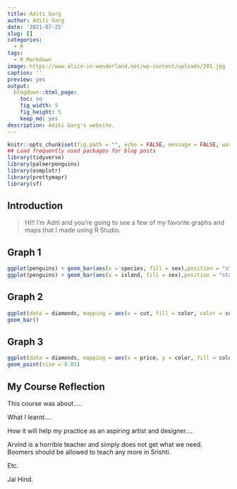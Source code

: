 ```yaml
---
title: Aditi Garg
author: Aditi Garg
date: '2021-07-25'
slug: []
categories:
  - R
tags:
  - R Markdown
image: https://www.alice-in-wonderland.net/wp-content/uploads/201.jpg
caption: ''
preview: yes
output:
  blogdown::html_page:
    toc: no
    fig_width: 5
    fig_height: 5
    keep_md: yes
description: Aditi Garg's website.
---
```



```r
knitr::opts_chunk$set(fig.path = "", echo = FALSE, message = FALSE, warning = FALSE)
## Load frequently used packages for blog posts
library(tidyverse)
library(palmerpenguins)
library(osmplotr)
library(prettymapr)
library(sf)
```

## Introduction

> HI!! I'm Aditi and you're going to see a few of my favorite graphs and maps that I made using R Studio.

## Graph 1


```r
ggplot(penguins) + geom_bar(aes(x = species, fill = sex),position = "stack")
ggplot(penguins) + geom_bar(aes(x = island, fill = sex),position = "stack")
```
 


## Graph 2





```r
ggplot(data = diamonds, mapping = aes(x = cut, fill = color, color = color, alpha = 0.3))+
geom_bar()
```











## Graph 3



```r
ggplot(data = diamonds, mapping = aes(x = price, y = color, fill = color, color = color, alpha = 0.3))+
geom_point(size = 0.01)
```



## My Course Reflection

This course was about.....

What I learnt....

How it will help my practice as an aspiring artist and designer....

Arvind is a horrible teacher and simply does not get what we need.
Boomers should be allowed to teach any more in Srishti.

Etc.

Jai Hind.


